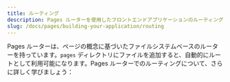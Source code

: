 ```yaml
---
title: ルーティング
description: Pages ルーターを使用したフロントエンドアプリケーションのルーティングの基本を学びます。
slug: /docs/pages/building-your-application/routing
---
```


Pages ルーターは、ページの概念に基づいたファイルシステムベースのルーターを持っています。`pages` ディレクトリにファイルを追加すると、自動的にルートとして利用可能になります。Pages ルーターでのルーティングについて、さらに詳しく学びましょう：
